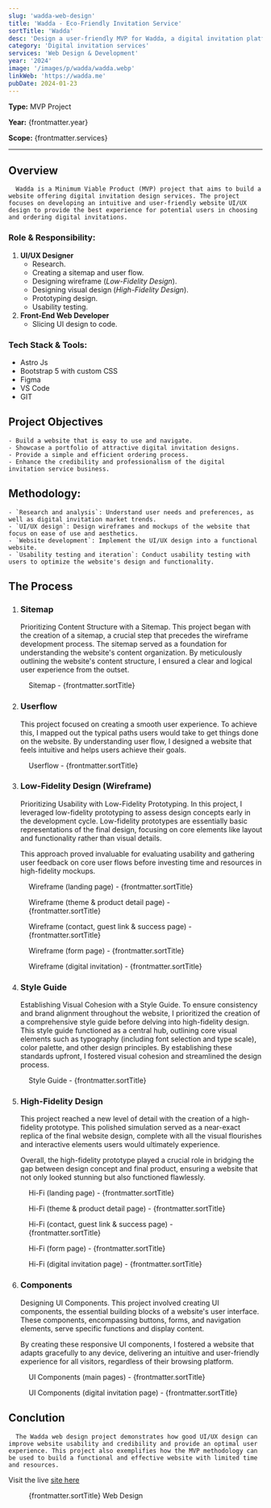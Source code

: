 ```yaml
---
slug: 'wadda-web-design'
title: 'Wadda - Eco-Friendly Invitation Service'
sortTitle: 'Wadda'
desc: 'Design a user-friendly MVP for Wadda, a digital invitation platform! This UI/UX case study explores building an eco-friendly invitation experience.'
category: 'Digital invitation services'
services: 'Web Design & Development'
year: '2024'
image: '/images/p/wadda/wadda.webp'
linkWeb: 'https://wadda.me'
pubDate: 2024-01-23
---
```


**Type:** MVP Project

**Year:** {frontmatter.year}

**Scope:** {frontmatter.services}

---


## Overview
      Wadda is a Minimum Viable Product (MVP) project that aims to build a website offering digital invitation design services. The project focuses on developing an intuitive and user-friendly website UI/UX design to provide the best experience for potential users in choosing and ordering digital invitations.

### Role & Responsibility:

1. **UI/UX Designer**
   - Research.
   - Creating a sitemap and user flow.
   - Designing wireframe (_Low-Fidelity Design_).
   - Designing visual design (_High-Fidelity Design_).
   - Prototyping design.
   - Usability testing.
2. **Front-End Web Developer**
   - Slicing UI design to code.

### Tech Stack & Tools:

- Astro Js
- Bootstrap 5 with custom CSS
- Figma
- VS Code
- GIT

## Project Objectives
    - Build a website that is easy to use and navigate.
    - Showcase a portfolio of attractive digital invitation designs.
    - Provide a simple and efficient ordering process.
    - Enhance the credibility and professionalism of the digital invitation service business.

## Methodology:
    - `Research and analysis`: Understand user needs and preferences, as well as digital invitation market trends.
    - `UI/UX design`: Design wireframes and mockups of the website that focus on ease of use and aesthetics.
    - `Website development`: Implement the UI/UX design into a functional website.
    - `Usability testing and iteration`: Conduct usability testing with users to optimize the website's design and functionality.

## The Process

1. ### Sitemap
      Prioritizing Content Structure with a Sitemap. This project began with the creation of a sitemap, a crucial step that precedes the wireframe development process.  The sitemap served as a foundation for understanding the website's content organization.  By meticulously outlining the website's content structure, I ensured a clear and logical user experience from the outset.

<figure>
<Picture src={sitemap} alt='sitemap' formats={['avif', 'webp']} />
<figcaption class='text-center'>Sitemap - {frontmatter.sortTitle}</figcaption>
</figure>

2. ### Userflow
      This project focused on creating a smooth user experience. To achieve this, I mapped out the typical paths users would take to get things done on the website. By understanding user flow, I designed a website that feels intuitive and helps users achieve their goals.
	
<figure>
<Picture src={userflow} alt='userflow' formats={['avif', 'webp']} />
<figcaption class='text-center'>Userflow - {frontmatter.sortTitle}</figcaption>
</figure>


3. ### Low-Fidelity Design (Wireframe)
      Prioritizing Usability with Low-Fidelity Prototyping. In this project, I leveraged low-fidelity prototyping to assess design concepts early in the development cycle. Low-fidelity prototypes are essentially basic representations of the final design, focusing on core elements like layout and functionality rather than visual details. 
      
      This approach proved invaluable for evaluating usability and gathering user feedback on core user flows before investing time and resources in high-fidelity mockups.
	
<figure>
<Picture src={wOne} alt='wireframe' formats={['avif', 'webp']} />
<figcaption class='text-center'>Wireframe (landing page) - {frontmatter.sortTitle}</figcaption>
</figure>

<figure>
<Picture src={wTwo} alt='wireframe' formats={['avif', 'webp']} />
<figcaption class='text-center'>Wireframe (theme & product detail page) - {frontmatter.sortTitle}</figcaption>
</figure>

<figure>
<Picture src={wThree} alt='wireframe' formats={['avif', 'webp']} />
<figcaption class='text-center'>Wireframe (contact, guest link & success page) - {frontmatter.sortTitle}</figcaption>
</figure>

<figure>
<Picture src={wFour} alt='wireframe' formats={['avif', 'webp']} />
<figcaption class='text-center'>Wireframe (form page) - {frontmatter.sortTitle}</figcaption>
</figure>

<figure>
<Picture src={wFive} alt='wireframe' formats={['avif', 'webp']} />
<figcaption class='text-center'>Wireframe (digital invitation) - {frontmatter.sortTitle}</figcaption>
</figure>

4. ### Style Guide
      Establishing Visual Cohesion with a Style Guide. To ensure consistency and brand alignment throughout the website, I prioritized the creation of a comprehensive style guide before delving into high-fidelity design.  This style guide functioned as a central hub, outlining core visual elements such as typography (including font selection and type scale), color palette, and other design principles. By establishing these standards upfront, I fostered visual cohesion and streamlined the design process.

<figure>
<Picture src={style} alt='style guide' formats={['avif', 'webp']} />
<figcaption class='text-center'>Style Guide - {frontmatter.sortTitle}</figcaption>
</figure>

5. ### High-Fidelity Design
      This project reached a new level of detail with the creation of a high-fidelity prototype.  This polished simulation served as a near-exact replica of the final website design, complete with all the visual flourishes and interactive elements users would ultimately experience. 
      
      Overall, the high-fidelity prototype played a crucial role in bridging the gap between design concept and final product, ensuring a website that not only looked stunning but also functioned flawlessly.
	
<figure>
<Picture
  src={hifiOne}
  alt='high fidelity design'
  formats={['avif', 'webp']}
/>
<figcaption class='text-center'>Hi-Fi (landing page) - {frontmatter.sortTitle}</figcaption>
</figure>

<figure>
<Picture
  src={hifiTwo}
  alt='high fidelity design'
  formats={['avif', 'webp']}
/>
<figcaption class='text-center'>Hi-Fi (theme & product detail page) - {frontmatter.sortTitle}</figcaption>
</figure>

<figure>
<Picture
  src={hifiThree}
  alt='high fidelity design'
  formats={['avif', 'webp']}
/>
<figcaption class='text-center'>Hi-Fi (contact, guest link & success page) - {frontmatter.sortTitle}</figcaption>
</figure>

<figure>
<Picture
  src={hifiFour}
  alt='high fidelity design'
  formats={['avif', 'webp']}
/>
<figcaption class='text-center'>Hi-Fi (form page) - {frontmatter.sortTitle}</figcaption>
</figure>

<figure>
<Picture
  src={hifiFive}
  alt='high fidelity design'
  formats={['avif', 'webp']}
/>
<figcaption class='text-center'>Hi-Fi (digital invitation page) - {frontmatter.sortTitle}</figcaption>
</figure>

6. ### Components
      Designing UI Components. This project involved creating UI components, the essential building blocks of a website's user interface. These components, encompassing buttons, forms, and navigation elements, serve specific functions and display content. 
      
      By creating these responsive UI components, I fostered a website that adapts gracefully to any device, delivering an intuitive and user-friendly experience for all visitors, regardless of their browsing platform. 

<figure>
<Picture
  src={cOne}
  alt='ui components'
  formats={['avif', 'webp']}
/>
<figcaption class='text-center'>UI Components (main pages) - {frontmatter.sortTitle}</figcaption>
</figure>

<figure>
<Picture
  src={cTwo}
  alt='ui components'
  formats={['avif', 'webp']}
/>
<figcaption class='text-center'>UI Components (digital invitation page) - {frontmatter.sortTitle}</figcaption>
</figure>

## Conclution
      The Wadda web design project demonstrates how good UI/UX design can improve website usability and credibility and provide an optimal user experience. This project also exemplifies how the MVP methodology can be used to build a functional and effective website with limited time and resources.

Visit the live <a href='https://wadda.me' target='_blank'>site here</a>

<figure>
<Picture
  src={hifiOne}
  alt='high fidelity design'
  formats={['avif', 'webp']}
/>
<figcaption class='text-center'>{frontmatter.sortTitle} Web Design</figcaption>
</figure>